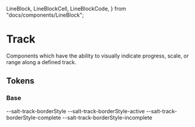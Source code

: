   LineBlock,
  LineBlockCell,
  LineBlockCode,
} from "docs/components/LineBlock";

<Meta title="Theme/Characteristics/Track" />

# Track

Components which have the ability to visually indicate progress, scale, or range along a defined track.

## Tokens

### Base

<Canvas>
  <Story name="Base">
    <DocGrid>
      <ColorBlock colorVar="--salt-track-background" />
      <ColorBlock colorVar="--salt-track-background-disabled" />
      <ColorBlock colorVar="--salt-track-borderColor" />
      <ColorBlock colorVar="--salt-track-borderColor-disabled" />
      <LineBlockCell />
      <LineBlockCode>--salt-track-borderStyle</LineBlockCode>
      <LineBlockCell />
      <LineBlockCode>--salt-track-borderStyle-active</LineBlockCode>
      <LineBlockCell />
      <LineBlockCode>--salt-track-borderStyle-complete</LineBlockCode>
      <LineBlockCell />
      <LineBlockCode>--salt-track-borderStyle-incomplete</LineBlockCode>
      <LineBlock lineWidth="--salt-track-borderWidth" />
      <LineBlock lineWidth="--salt-track-borderWidth-active" />
      <LineBlock lineWidth="--salt-track-borderWidth-complete" />
      <LineBlock lineWidth="--salt-track-borderWidth-incomplete" />
      <FontWeightBlock fontWeight="--salt-track-fontWeight" />
      <FontWeightBlock fontWeight="--salt-track-textAlign" />
    </DocGrid>
  </Story>
</Canvas>
